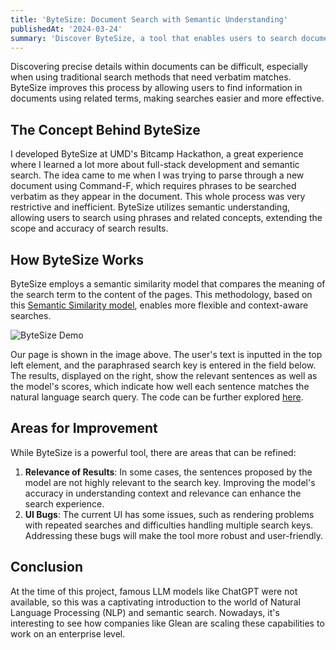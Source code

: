 ```yaml
---
title: 'ByteSize: Document Search with Semantic Understanding'
publishedAt: '2024-03-24'
summary: 'Discover ByteSize, a tool that enables users to search documents using phrases and related terms instead of requiring verbatim matches. Created during UMD\'s Bitcamp Hackathon.'
---
```


Discovering precise details within documents can be difficult, especially when using traditional search methods that need verbatim matches. ByteSize improves this process by allowing users to find information in documents using related terms, making searches easier and more effective.

## The Concept Behind ByteSize

I developed ByteSize at UMD's Bitcamp Hackathon, a great experience where I learned a lot more about full-stack development and semantic search. The idea came to me when I was trying to parse through a new document using Command-F, which requires phrases to be searched verbatim as they appear in the document. This whole process was very restrictive and inefficient. ByteSize utilizes semantic understanding, allowing users to search using phrases and related concepts, extending the scope and accuracy of search results.

## How ByteSize Works

ByteSize employs a semantic similarity model that compares the meaning of the search term to the content of the pages. This methodology, based on this [Semantic Similarity model](https://towardsdatascience.com/semantic-similarity-using-transformers-8f3cb5bf66d6), enables more flexible and context-aware searches.

![ByteSize Demo](/bytesize_page.png "ByteSize Interface")

Our page is shown in the image above. The user's text is inputted in the top left element, and the paraphrased search key is entered in the field below. The results, displayed on the right, show the relevant sentences as well as the model's scores, which indicate how well each sentence matches the natural language search query. The code can be further explored [here](https://github.com/arjunaggarwal03/bytesize).

## Areas for Improvement

While ByteSize is a powerful tool, there are areas that can be refined:

1. **Relevance of Results**: In some cases, the sentences proposed by the model are not highly relevant to the search key. Improving the model's accuracy in understanding context and relevance can enhance the search experience.
2. **UI Bugs**: The current UI has some issues, such as rendering problems with repeated searches and difficulties handling multiple search keys. Addressing these bugs will make the tool more robust and user-friendly.

## Conclusion

At the time of this project, famous LLM models like ChatGPT were not available, so this was a captivating introduction to the world of Natural Language Processing (NLP) and semantic search. Nowadays, it's interesting to see how companies like Glean are scaling these capabilities to work on an enterprise level.